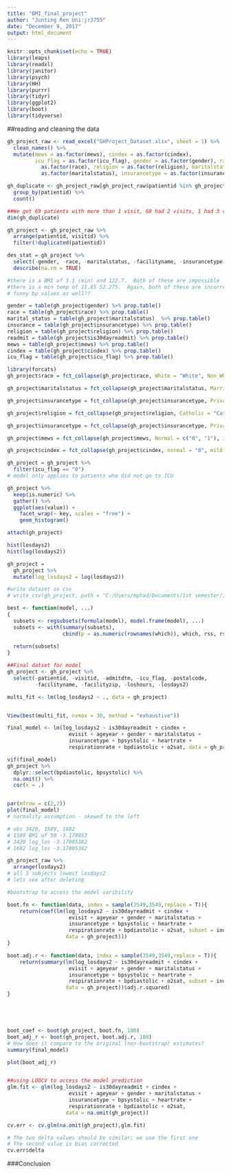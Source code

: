```yaml
---
title: "BMI_final_project"
author: "Junting Ren Uni:jr3755"
date: "December 9, 2017"
output: html_document
---
```


```r
knitr::opts_chunk$set(echo = TRUE)
library(leaps)
library(readxl)
library(janitor)
library(psych)
library(HH)
library(purrr)
library(tidyr)
library(ggplot2)
library(boot) 
library(tidyverse)
```

##reading and cleaning the data
```r
gh_project_raw <- read_excel("GHProject_Dataset.xlsx", sheet = 1) %>% 
  clean_names() %>% 
  mutate(mews = as.factor(mews), cindex = as.factor(cindex), 
         icu_flag = as.factor(icu_flag), gender = as.factor(gender), race =
           as.factor(race), religion = as.factor(religion), maritalstatus =
           as.factor(maritalstatus), insurancetype = as.factor(insurancetype)) 

gh_duplicate <- gh_project_raw[gh_project_raw$patientid %in% gh_project_raw$patientid[duplicated(gh_project_raw$patientid)],] %>% 
  group_by(patientid) %>% 
  count() 

##We got 69 patients with more than 1 visit, 68 had 2 visits, 1 had 3 visits.
dim(gh_duplicate)

gh_project <- gh_project_raw %>% 
  arrange(patientid, visitid) %>% 
  filter(!duplicated(patientid))

```

```r
des_stat = gh_project %>%
  select(-gender, -race, -maritalstatus, -facilityname, -insurancetype, -facilityzip, -admitdtm, -religion, -postalcode, -is30dayreadmit, -patientid, -visitid -mews, -cindex, -icu_flag) %>%
  describe(na.rm = TRUE)

#there is a BMI of 3.1 (min) and 122.7.  Both of these are impossible
#there is a min temp of 11.85 52.275.  Again, both of these are incorrect.
# funny bp values as well??

gender = table(gh_project$gender) %>% prop.table()
race = table(gh_project$race) %>% prop.table()
marital_status = table(gh_project$maritalstatus)  %>% prop.table()
insurance = table(gh_project$insurancetype) %>% prop.table()
religion = table(gh_project$religion) %>% prop.table()
readmit = table(gh_project$is30dayreadmit) %>% prop.table()
mews = table(gh_project$mews) %>% prop.table()
cindex = table(gh_project$cindex) %>% prop.table()
icu_flag = table(gh_project$icu_flag) %>% prop.table()

```

```r
library(forcats)
gh_project$race = fct_collapse(gh_project$race, White = "White", Non_White = c("African Amer/Black","Asian","Native Amer/Alaskan","Natv Hawaii/Pacf Isl", "Other/Multiracial"))

gh_project$maritalstatus = fct_collapse(gh_project$maritalstatus, Married = "Married", Not_Married = c("Civil Union","Divorced","Separated","Single", "Widowed"))

gh_project$insurancetype = fct_collapse(gh_project$insurancetype, Private = "Private", Not_Private = c("Medicaid","Medicare"))

gh_project$religion = fct_collapse(gh_project$religion, Catholic = "Catholic", Christian = "Christian", Other = c("Angelican","Hebrew","Hindu","Islam", "Jewish", "Mormon", "No Affiliation", "Non Denominational", "Other"))

gh_project$insurancetype = fct_collapse(gh_project$insurancetype, Private = "Private", Not_Private = c("Medicaid","Medicare"))

gh_project$mews = fct_collapse(gh_project$mews, Normal = c("0", "1"), Increase_caution = c("2", "3"), Further_deterioration = c("4", "5"), Immediate_action_required = c("6", "7", "8", "9", "10", "11", "12", "14"))

gh_project$cindex = fct_collapse(gh_project$cindex, normal = "0", mild = c("1", "2"), moderate = "3", severe = "5")

gh_project = gh_project %>%
  filter(icu_flag == "0")
# model only applies to patients who did not go to ICU
```


```r

gh_project %>%
  keep(is.numeric) %>% 
  gather() %>% 
  ggplot(aes(value)) +
    facet_wrap(~ key, scales = "free") +
    geom_histogram()

attach(gh_project)

hist(losdays2)
hist(log(losdays2))
```

```r
gh_project = 
  gh_project %>%
  mutate(log_losdays2 = log(losdays2))

#write dataset as csv
# write_csv(gh_project, path = "C:/Users/mphad/Documents/1st semester/Intro to Biostats/gh_project_data.csv")
```

```r
best <- function(model, ...) 
{
  subsets <- regsubsets(formula(model), model.frame(model), ...)
  subsets <- with(summary(subsets),
                  cbind(p = as.numeric(rownames(which)), which, rss, rsq, adjr2, cp, bic))
  
  return(subsets)
}  

##Final datset for model
gh_project <- gh_project %>% 
  select(-patientid, -visitid, -admitdtm, -icu_flag, -postalcode, 
         -facilityname, -facilityzip, -loshours, -losdays2)

multi_fit <- lm(log_losdays2 ~ ., data = gh_project)


View(best(multi_fit, nvmax = 30, method = "exhaustive"))

final_model <- lm(log_losdays2 ~ is30dayreadmit + cindex + 
                    evisit + ageyear + gender + maritalstatus + 
                    insurancetype + bpsystolic + heartrate +
                    respirationrate + bpdiastolic + o2sat, data = gh_project)

vif(final_model)
gh_project %>% 
  dplyr::select(bpdiastolic, bpsystolic) %>% 
  na.omit() %>% 
  cor(x = .)
```


```r



```



```r
par(mfrow = c(2,2))
plot(final_model)
# normality assumption - skewed to the left

# obs 3420, 1589, 1682
# 1589 BMI of 50 -3.178053
# 3420 log_los -3.17805382
# 1682 log_los -3.17805382

gh_project_raw %>%
  arrange(losdays2)
# all 3 subjects lowest losdays2
# lets see after deleting

```



```r

#bootstrap to access the model varibility

boot.fn <- function(data, index = sample(3549,3549,replace = T)){
	return(coef(lm(log_losdays2 ~ is30dayreadmit + cindex + 
                    evisit + ageyear + gender + maritalstatus + 
                    insurancetype + bpsystolic + heartrate +
                    respirationrate + bpdiastolic + o2sat, subset = index, 
	               data = gh_project)))
}

boot.adj.r <- function(data, index = sample(3549,3549,replace = T)){
	return(summary(lm(log_losdays2 ~ is30dayreadmit + cindex + 
                    evisit + ageyear + gender + maritalstatus + 
                    insurancetype + bpsystolic + heartrate +
                    respirationrate + bpdiastolic + o2sat, subset = index, 
	               data = gh_project))$adj.r.squared)
}





boot_coef <- boot(gh_project, boot.fn, 100)
boot_adj_r <- boot(gh_project, boot.adj.r, 100)
# How does it compare to the original (non-bootstrap) estimates?
summary(final_model)

plot(boot_adj_r)


##using LOOCV to access the model prediction
glm.fit <- glm(log_losdays2 ~ is30dayreadmit + cindex + 
                    evisit + ageyear + gender + maritalstatus + 
                    insurancetype + bpsystolic + heartrate +
                    respirationrate + bpdiastolic + o2sat,
	               data = na.omit(gh_project))

cv.err <- cv.glm(na.omit(gh_project),glm.fit)

# The two delta values should be similar: we use the first one
# The second value is bias corrected
cv.err$delta  

```


###Conclusion
